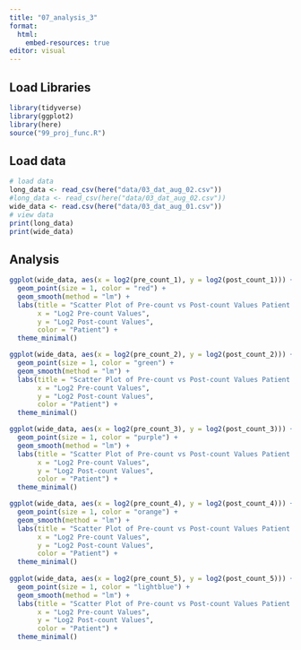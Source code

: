 ```yaml
---
title: "07_analysis_3"
format:
  html:
    embed-resources: true
editor: visual
---
```


## Load Libraries

```r
library(tidyverse)
library(ggplot2)
library(here)
source("99_proj_func.R")
```

## Load data

```r
# load data
long_data <- read_csv(here("data/03_dat_aug_02.csv"))
#long_data <- read_csv(here("data/03_dat_aug_02.csv"))
wide_data <- read.csv(here("data/03_dat_aug_01.csv"))
# view data
print(long_data)
print(wide_data)
```

## Analysis

```r

ggplot(wide_data, aes(x = log2(pre_count_1), y = log2(post_count_1))) +
  geom_point(size = 1, color = "red") +
  geom_smooth(method = "lm") +
  labs(title = "Scatter Plot of Pre-count vs Post-count Values Patient 1",
       x = "Log2 Pre-count Values",
       y = "Log2 Post-count Values",
       color = "Patient") +
  theme_minimal() 

ggplot(wide_data, aes(x = log2(pre_count_2), y = log2(post_count_2))) +
  geom_point(size = 1, color = "green") +
  geom_smooth(method = "lm") +
  labs(title = "Scatter Plot of Pre-count vs Post-count Values Patient 2",
       x = "Log2 Pre-count Values",
       y = "Log2 Post-count Values",
       color = "Patient") +
  theme_minimal() 

ggplot(wide_data, aes(x = log2(pre_count_3), y = log2(post_count_3))) +
  geom_point(size = 1, color = "purple") +
  geom_smooth(method = "lm") +
  labs(title = "Scatter Plot of Pre-count vs Post-count Values Patient 3",
       x = "Log2 Pre-count Values",
       y = "Log2 Post-count Values",
       color = "Patient") +
  theme_minimal() 

ggplot(wide_data, aes(x = log2(pre_count_4), y = log2(post_count_4))) +
  geom_point(size = 1, color = "orange") +
  geom_smooth(method = "lm") +
  labs(title = "Scatter Plot of Pre-count vs Post-count Values Patient 4",
       x = "Log2 Pre-count Values",
       y = "Log2 Post-count Values",
       color = "Patient") +
  theme_minimal() 
  
ggplot(wide_data, aes(x = log2(pre_count_5), y = log2(post_count_5))) +
  geom_point(size = 1, color = "lightblue") +
  geom_smooth(method = "lm") +
  labs(title = "Scatter Plot of Pre-count vs Post-count Values Patient 5",
       x = "Log2 Pre-count Values",
       y = "Log2 Post-count Values",
       color = "Patient") +
  theme_minimal() 
```
